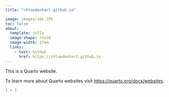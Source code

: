 ```yaml
---
title: "chloedenhart.github.io"

image: images/sbt.JPG
toc: false
about: 
  template: jolla
  image-shape: round
  image-width: 17em
  links: 
    - text: GitHub
      href: https://chloedenhart.github.io
---
```


This is a Quarto website.

To learn more about Quarto websites visit <https://quarto.org/docs/websites>.

```r
1 + 1
```
